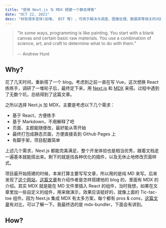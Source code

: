 ```yaml
---
title: "使用 Next.js 与 MDX 搭建一个静态博客"
date: "OCT 22, 2021"
desc: "树有很多变体(如堆、 BST 等) ，可用于解决与调度、图像处理、数据库等相关的问题。许多复杂的问题可能看起来和树没有关系，但是实际上可以表示为一个问题。我们还将讨论这些问题(在本系列后面的部分中) ，看看树是如何使看似复杂的问题更容易理解和解决的。让我们从试图遍历这些连接的树节点（或整颗树）开始。就像我们可以迭代一个数组一样，如果我们也可以“迭代”树节点就更好了。然而，树并不是像数组那样的线性数据结构，因此遍历这些数据结构的方法不止一种。"
---
```



> "In some ways, programming is like painting. You start with a blank canvas and certain basic raw materials. You use a combination of science, art, and craft to determine what to do with them."<br/><br/>-- Andrew Hunt

## Why?

花了几天时间，重新搭了一个 blog。考虑到之前一直在写 Vue，这次想换 React 练练手，调研了一堆轮子后，最终定下来，用 [Next.js](https://nextjs.org/) 和 [MDX](https://mdxjs.com/) 来搭。过程中遇到了无数个坑，总结得到了这篇文章。

之所以选择 Next.js 加 MDX，主要是考虑以下几个需求：

- 基于 React，方便练手
- 基于 Markdown，不用解释了吧
- 页面、主题能随便改，最好能从零开始
- 最终打包成静态页面，方便直接丢到 Github Pages 上
- 有脚手架，项目配置简单

上述几个需求，Next.js 都能完美满足，整个开发体验也是相当优秀，跟着文档走一遍基本就能搭出来。剩下的就是找各种优化的插件，以及无休止地修改页面样式。

<TicTacToe />

项目最开始搭建的时候，本来打算主要写写文章，所以用的是纯 MD 来写。后来发现了[这个网站](https://www.joshwcomeau.com/)，[这篇文章](https://www.joshwcomeau.com/blog/how-i-built-my-blog/)有介绍作者是怎样搭建他的 blog 的，里面有 MDX 的介绍。其实 MDX 就是能在 MD 文件里插入 React 的组件，当时我想，如果在文章里加一些自定义的组件，用来做演示，效果应该挺好的，就像上面的 Tic-tac-toe 组件。因为 Next.js 集成 MDX 有太多方案，每个都有 pros & cons，[这篇文章](https://dev.to/tylerlwsmith/quick-comparison-of-mdx-integration-strategies-with-next-js-1kcm)有对比，可以了解一下。我最终选的是 mdx-bundler，下面会有讲到。

## How?
